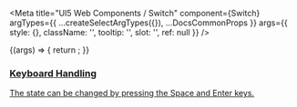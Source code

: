 
<Meta
  title="UI5 Web Components / Switch"
  component={Switch}
  argTypes={{
    ...createSelectArgTypes({}),
    ...DocsCommonProps
  }}
  args={{
    style: {},
    className: '',
    tooltip: '',
    slot: '',
    ref: null
  }}
/>

<DocsHeader />

<Canvas>
  <Story name="Default">
    {(args) => {
      return <Switch {...args} />;
    }}
  </Story>
</Canvas>

<ArgsTable story="." />
<div style={{ fontFamily: 'var(--sapFontFamily)', fontSize: 'var(--sapFontSize)', color: 'var(--sapTextColor)' }}>
  <h3 id="keyboard-handling" tabindex="-1">
    <a aria-hidden="true" href="#keyboard-handling-behavior" tabindex="-1" target="_self" class="css-yi0p10" />
    Keyboard Handling
  </h3>
  The state can be changed by pressing the Space and Enter keys.
</div>
